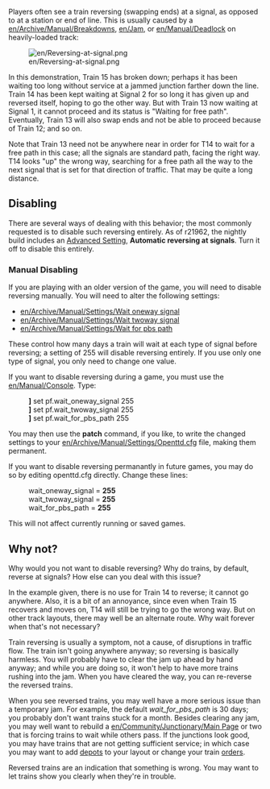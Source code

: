 Players often see a train reversing (swapping ends) at a signal, as opposed to at a station or end of line. This is usually caused by a [[en/Archive/Manual/Breakdowns]], [[en/Jam]], or [[en/Manual/Deadlock]] on heavily-loaded track: 

[[File:en/Reversing-at-signal.png]]

In this demonstration, Train 15 has broken down; perhaps it has been waiting too long without service at a jammed junction farther down the line. Train 14 has been kept waiting at Signal 2 for so long it has given up and reversed itself, hoping to go the other way. But with Train 13 now waiting at Signal 1, it cannot proceed and its status is "Waiting for free path". Eventually, Train 13 will also swap ends and not be able to proceed because of Train 12; and so on. 

Note that Train 13 need not be anywhere near in order for T14 to wait for a free path in this case; all the signals are standard path, facing the right way. T14 looks "up" the wrong way, searching for a free path all the way to the next signal that is set for that direction of traffic. That may be quite a long distance. 

== Disabling ==

There are several ways of dealing with this behavior; the most commonly requested is to disable such reversing entirely. As of r21962, the nightly build includes an [[en/Archive/Manual/Settings/Advanced Settings#Vehicles|Advanced Setting]], '''Automatic reversing at signals'''. Turn it off to disable this entirely. 

=== Manual Disabling ===

If you are playing with an older version of the game, you will need to disable reversing manually. You will need to alter the following settings: 

* [[en/Archive/Manual/Settings/Wait oneway signal]]
* [[en/Archive/Manual/Settings/Wait twoway signal]]
* [[en/Archive/Manual/Settings/Wait for pbs path]]

These control how many days a train will wait at each type of signal before reversing; a setting of 255 will disable reversing entirely. If you use only one type of signal, you only need to change one value. 

If you want to disable reversing during a game, you must use the [[en/Manual/Console]]. Type: 

:''']''' set pf.wait_oneway_signal 255
:''']''' set pf.wait_twoway_signal 255
:''']''' set pf.wait_for_pbs_path 255

You may then use the '''patch''' command, if you like, to write the changed settings to your [[en/Archive/Manual/Settings/Openttd.cfg]] file, making them permanent. 

If you want to disable reversing permanantly in future games, you may do so by editing openttd.cfg directly. Change these lines: 

: wait_oneway_signal = '''255'''
: wait_twoway_signal = '''255'''
: wait_for_pbs_path = '''255'''

This will not affect currently running or saved games.

== Why not? ==

Why would you not want to disable reversing? Why do trains, by default, reverse at signals? How else can you deal with this issue? 

In the example given, there is no use for Train 14 to reverse; it cannot go anywhere. Also, it is a bit of an annoyance, since even when Train 15 recovers and moves on, T14 will still be trying to go the wrong way. But on other track layouts, there may well be an alternate route. Why wait forever when that's not necessary? 

Train reversing is usually a symptom, not a cause, of disruptions in traffic flow. The train isn't going anywhere anyway; so reversing is basically harmless. You will probably have to clear the jam up ahead by hand anyway; and while you are doing so, it won't help to have more trains rushing into the jam. When you have cleared the way, you can re-reverse the reversed trains. 

When you see reversed trains, you may well have a more serious issue than a temporary jam. For example, the default ''wait_for_pbs_path'' is 30 days; you probably don't want trains stuck for a month. Besides clearing any jam, you may well want to rebuild a [[en/Community/Junctionary/Main Page]] or two that is forcing trains to wait while others pass. If the junctions look good, you may have trains that are not getting sufficient service; in which case you may want to add [[en/Manual/Building depots|depots]] to your layout or change your train [[en/Archive/Manual/Settings/Allow goto depot orders|orders]]. 

Reversed trains are an indication that something is wrong. You may want to let trains show you clearly when they're in trouble.